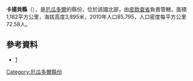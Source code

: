 '''卡揚貝縣'''（{{lang-es|Cantón Cayambe}}），是[[厄瓜多爾|厄瓜多爾]]的縣份，位於該國北部，由[[皮欽查省|皮欽查省]]負責管轄，面積1,182平方公里，海拔高度3,895米，2010年人口85,795，人口密度每平方公里72.58人。

==參考資料==
*[https://web.archive.org/web/20090226040737/http://www.municipiocayambe.gov.ec/]

{{coord|0|13|S|78|31|W|source:eswiki_region:EC|display=title}}

{{厄瓜多爾縣份}}

[[Category:厄瓜多爾縣份|Category:厄瓜多爾縣份]]


{{Ecuador-geo-stub}}